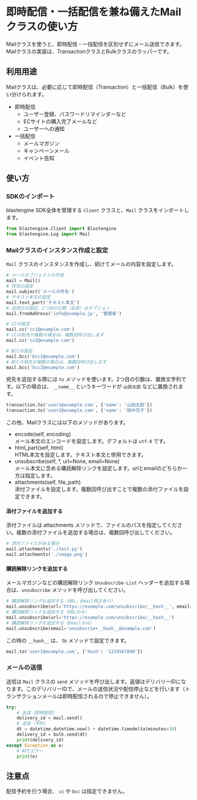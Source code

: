 
# 即時配信・一括配信を兼ね備えたMailクラスの使い方

Mailクラスを使うと、即時配信・一括配信を区別せずにメール送信できます。 Mailクラスの実装は、TransactionクラスとBulkクラスのラッパーです。

## 利用用途

Mailクラスは、必要に応じて即時配信（Transaction）と一括配信（Bulk）を使い分けられます。

- 即時配信
	- ユーザー登録、パスワードリマインダーなど
	- ECサイトの購入完了メールなど
	- ユーザーへの通知
- 一括配信
	- メールマガジン
	- キャンペーンメール
	- イベント告知

## 使い方

<Install />

### SDKのインポート

blastengine SDK全体を管理する `Client` クラスと、`Mail` クラスをインポートします。

```python
from blastengine.Client import Blastengine
from blastengine.Log import Mail
```

<Init />

### Mailクラスのインスタンス作成と設定

`Mail` クラスのインスタンスを作成し、続けてメールの内容を設定します。

```python
# メールオブジェクトの作成
mail = Mail()
# 件名の設定
mail.subject('メールの件名')
# テキスト本文の設定
mail.text_part('テキスト本文')
# 送信元の設定。2つ目の引数（名前）はオプション
mail.fromAddress('info@example.jp', '管理者')

# CCの設定
mail.cc('cc1@example.com')
# CCの宛先が複数の場合は、複数回呼び出します
mail.cc('cc2@example.com')

# BCCの設定
mail.bcc('bcc1@example.com')
# BCCの宛先が複数の場合は、複数回呼び出します
mail.bcc('bcc2@example.com')
```

宛先を追加する際には `to` メソッドを使います。2つ目の引数は、置換文字列です。以下の場合は、 `__name__` というキーワードが `山田太郎` などに置換されます。

```python
transaction.to('user1@example.com', {'name': '山田太郎'})
transaction.to('user2@example.com', {'name': '田中花子'})
```

この他、Mailクラスには以下のメソッドがあります。

- encode(self, encoding)  
	メール本文のエンコードを設定します。デフォルトは `utf-8` です。
- html_part(self, html)  
	HTML本文を設定します。テキスト本文と併用できます。
- unsubscribe(self, *, url=None, email=None)  
	メール本文に含める購読解除リンクを設定します。urlとemailのどちらか一方は指定します。
- attachments(self, file_path)  
	添付ファイルを設定します。複数回呼び出すことで複数の添付ファイルを設定できます。

#### 添付ファイルを追加する

添付ファイルは attachments メソッドで、ファイルのパスを指定してください。複数の添付ファイルを追加する場合は、複数回呼び出してください。

```python
# 添付ファイルがある場合
mail.attachments('./test.py')
mail.attachments('./image.png')
```

#### 購読解除リンクを追加する

メールマガジンなどの購読解除リンク `Unsubscribe-List` ヘッダーを追加する場合は、`unsubscribe` メソッドを呼び出してください。

```python
# 購読解除リンクを追加する（URL、Email両方あり）
mail.unsubscribe(url='https://example.com/unsubscribe/__hash__', email='unsubscrie+__hash__@example.com')
# 購読解除リンクを追加する（URLのみ）
mail.unsubscribe(url='https://example.com/unsubscribe/__hash__')
# 購読解除リンクを追加する（Emailのみ）
mail.unsubscribe(email='unsubscrie+__hash__@example.com')
```

この時の `__hash__` は、 to メソッドで設定できます。

```python
mail.to('user1@example.com', {'hash': '1234567890'})
```

### メールの送信

送信は `Mail` クラスの `send` メソッドを呼び出します。返値はデリバリーIDになります。このデリバリーIDで、メールの送信状況や配信停止などを行います（トランザクションメールは即時配信されるので停止できません）。

```python
try:
	# 送信（即時配信）
	delivery_id = mail.send()
	# 送信（予約）
	dt = datetime.datetime.now() + datetime.timedelta(minutes=10)
	delivery_id = bulk.send(dt)
	print(delivery_id)
except Exception as e:
	# APIエラー
	print(e)
```

## 注意点

配信予約を行う場合、 `cc` や `bcc` は指定できません。
